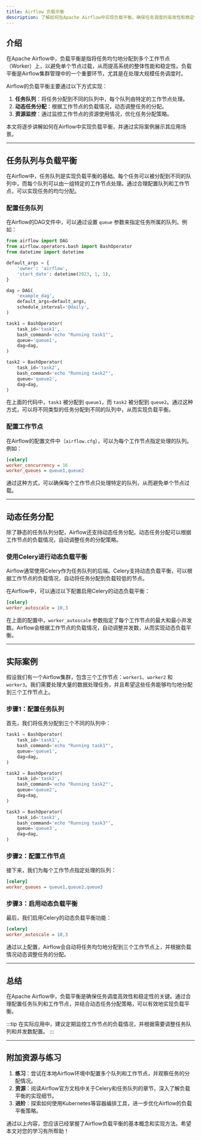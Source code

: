 ```yaml
---
title: Airflow 负载平衡
description: 了解如何在Apache Airflow中实现负载平衡，确保任务调度的高效性和稳定性。本文将从基础概念入手，逐步讲解负载平衡的实现方法，并提供实际案例和代码示例。
---
```


## 介绍

在Apache Airflow中，负载平衡是指将任务均匀地分配到多个工作节点（Worker）上，以避免单个节点过载，从而提高系统的整体性能和稳定性。负载平衡是Airflow集群管理中的一个重要环节，尤其是在处理大规模任务调度时。

Airflow的负载平衡主要通过以下方式实现：
1. **任务队列**：将任务分配到不同的队列中，每个队列由特定的工作节点处理。
2. **动态任务分配**：根据工作节点的负载情况，动态调整任务的分配。
3. **资源监控**：通过监控工作节点的资源使用情况，优化任务分配策略。

本文将逐步讲解如何在Airflow中实现负载平衡，并通过实际案例展示其应用场景。

---

## 任务队列与负载平衡

在Airflow中，任务队列是实现负载平衡的基础。每个任务可以被分配到不同的队列中，而每个队列可以由一组特定的工作节点处理。通过合理配置队列和工作节点，可以实现任务的均匀分配。

### 配置任务队列

在Airflow的DAG文件中，可以通过设置 `queue` 参数来指定任务所属的队列。例如：

```python
from airflow import DAG
from airflow.operators.bash import BashOperator
from datetime import datetime

default_args = {
    'owner': 'airflow',
    'start_date': datetime(2023, 1, 1),
}

dag = DAG(
    'example_dag',
    default_args=default_args,
    schedule_interval='@daily',
)

task1 = BashOperator(
    task_id='task1',
    bash_command='echo "Running task1"',
    queue='queue1',
    dag=dag,
)

task2 = BashOperator(
    task_id='task2',
    bash_command='echo "Running task2"',
    queue='queue2',
    dag=dag,
)
```

在上面的代码中，`task1` 被分配到 `queue1`，而 `task2` 被分配到 `queue2`。通过这种方式，可以将不同类型的任务分配到不同的队列中，从而实现负载平衡。

### 配置工作节点

在Airflow的配置文件中（`airflow.cfg`），可以为每个工作节点指定处理的队列。例如：

```ini
[celery]
worker_concurrency = 16
worker_queues = queue1,queue2
```

通过这种方式，可以确保每个工作节点只处理特定的队列，从而避免单个节点过载。

---

## 动态任务分配

除了静态的任务队列分配，Airflow还支持动态任务分配。动态任务分配可以根据工作节点的负载情况，自动调整任务的分配策略。

### 使用Celery进行动态负载平衡

Airflow通常使用Celery作为任务队列的后端。Celery支持动态负载平衡，可以根据工作节点的负载情况，自动将任务分配到负载较低的节点。

在Airflow中，可以通过以下配置启用Celery的动态负载平衡：

```ini
[celery]
worker_autoscale = 10,3
```

在上面的配置中，`worker_autoscale` 参数指定了每个工作节点的最大和最小并发数。Airflow会根据工作节点的负载情况，自动调整并发数，从而实现动态负载平衡。

---

## 实际案例

假设我们有一个Airflow集群，包含三个工作节点：`worker1`、`worker2` 和 `worker3`。我们需要处理大量的数据处理任务，并且希望这些任务能够均匀地分配到三个工作节点上。

### 步骤1：配置任务队列

首先，我们将任务分配到三个不同的队列中：

```python
task1 = BashOperator(
    task_id='task1',
    bash_command='echo "Running task1"',
    queue='queue1',
    dag=dag,
)

task2 = BashOperator(
    task_id='task2',
    bash_command='echo "Running task2"',
    queue='queue2',
    dag=dag,
)

task3 = BashOperator(
    task_id='task3',
    bash_command='echo "Running task3"',
    queue='queue3',
    dag=dag,
)
```

### 步骤2：配置工作节点

接下来，我们为每个工作节点指定处理的队列：

```ini
[celery]
worker_queues = queue1,queue2,queue3
```

### 步骤3：启用动态负载平衡

最后，我们启用Celery的动态负载平衡功能：

```ini
[celery]
worker_autoscale = 10,3
```

通过以上配置，Airflow会自动将任务均匀地分配到三个工作节点上，并根据负载情况动态调整任务的分配。

---

## 总结

在Apache Airflow中，负载平衡是确保任务调度高效性和稳定性的关键。通过合理配置任务队列和工作节点，并结合动态任务分配策略，可以有效地实现负载平衡。

:::tip
在实际应用中，建议定期监控工作节点的负载情况，并根据需要调整任务队列和并发数配置。
:::

---

## 附加资源与练习

1. **练习**：尝试在本地Airflow环境中配置多个队列和工作节点，并观察任务的分配情况。
2. **资源**：阅读Airflow官方文档中关于Celery和任务队列的章节，深入了解负载平衡的实现细节。
3. **进阶**：探索如何使用Kubernetes等容器编排工具，进一步优化Airflow的负载平衡策略。

通过以上内容，您应该已经掌握了Airflow负载平衡的基本概念和实现方法。希望本文对您的学习有所帮助！
